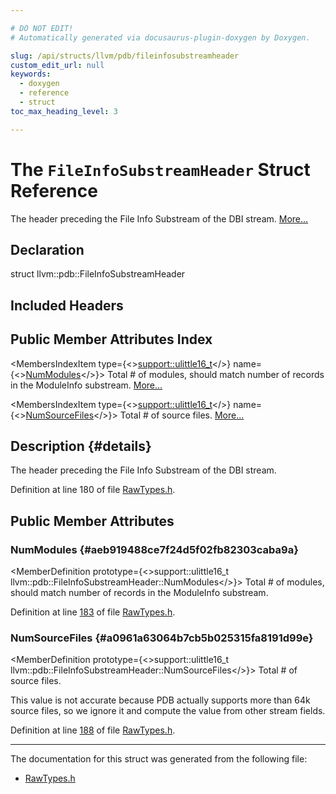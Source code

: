 ```yaml
---

# DO NOT EDIT!
# Automatically generated via docusaurus-plugin-doxygen by Doxygen.

slug: /api/structs/llvm/pdb/fileinfosubstreamheader
custom_edit_url: null
keywords:
  - doxygen
  - reference
  - struct
toc_max_heading_level: 3

---
```





# The `FileInfoSubstreamHeader` Struct Reference

<DoxygenPage pluginConfig={pluginConfig}>

The header preceding the File Info Substream of the DBI stream. <a href="#details">More...</a>

## Declaration

<CodeBlock>struct llvm::pdb::FileInfoSubstreamHeader</CodeBlock>

## Included Headers

<IncludesList>
<IncludesListItem
  filePath="llvm/DebugInfo/PDB/Native/RawTypes.h"
  permalink="/docs/api/files/include/include/llvm/include/llvm/debuginfo/include/llvm/debuginfo/pdb/include/llvm/debuginfo/pdb/native/rawtypes-h"
  isLocal="true" />
</IncludesList>

## Public Member Attributes Index

<MembersIndex>

<MembersIndexItem
  type={<><a href="/docs/api/namespaces/llvm/support/#a4e29b3df92632c930b82161555c3b8d6">support::ulittle16&#95;t</a></>}
  name={<><a href="#aeb919488ce7f24d5f02fb82303caba9a">NumModules</a></>}>
Total # of modules, should match number of records in the ModuleInfo substream. <a href="#aeb919488ce7f24d5f02fb82303caba9a">More...</a>
</MembersIndexItem>

<MembersIndexItem
  type={<><a href="/docs/api/namespaces/llvm/support/#a4e29b3df92632c930b82161555c3b8d6">support::ulittle16&#95;t</a></>}
  name={<><a href="#a0961a63064b7cb5b025315fa8191d99e">NumSourceFiles</a></>}>
Total # of source files. <a href="#a0961a63064b7cb5b025315fa8191d99e">More...</a>
</MembersIndexItem>

</MembersIndex>

## Description {#details}

The header preceding the File Info Substream of the DBI stream.

Definition at line 180 of file <a href="/docs/api/files/include/include/llvm/include/llvm/debuginfo/include/llvm/debuginfo/pdb/include/llvm/debuginfo/pdb/native/rawtypes-h">RawTypes.h</a>.

<SectionDefinition>

## Public Member Attributes

### NumModules {#aeb919488ce7f24d5f02fb82303caba9a}

<MemberDefinition
  prototype={<>support::ulittle16&#95;t llvm::pdb::FileInfoSubstreamHeader::NumModules</>}>
Total # of modules, should match number of records in the ModuleInfo substream.

Definition at line <a href="/docs/api/files/include/include/llvm/include/llvm/debuginfo/include/llvm/debuginfo/pdb/include/llvm/debuginfo/pdb/native/rawtypes-h/#l00183">183</a> of file <a href="/docs/api/files/include/include/llvm/include/llvm/debuginfo/include/llvm/debuginfo/pdb/include/llvm/debuginfo/pdb/native/rawtypes-h">RawTypes.h</a>.
</MemberDefinition>

### NumSourceFiles {#a0961a63064b7cb5b025315fa8191d99e}

<MemberDefinition
  prototype={<>support::ulittle16&#95;t llvm::pdb::FileInfoSubstreamHeader::NumSourceFiles</>}>
Total # of source files.

This value is not accurate because PDB actually supports more than 64k source files, so we ignore it and compute the value from other stream fields.

Definition at line <a href="/docs/api/files/include/include/llvm/include/llvm/debuginfo/include/llvm/debuginfo/pdb/include/llvm/debuginfo/pdb/native/rawtypes-h/#l00188">188</a> of file <a href="/docs/api/files/include/include/llvm/include/llvm/debuginfo/include/llvm/debuginfo/pdb/include/llvm/debuginfo/pdb/native/rawtypes-h">RawTypes.h</a>.
</MemberDefinition>

</SectionDefinition>

<hr/>

The documentation for this struct was generated from the following file:

<ul>
<li><a href="/docs/api/files/include/include/llvm/include/llvm/debuginfo/include/llvm/debuginfo/pdb/include/llvm/debuginfo/pdb/native/rawtypes-h">RawTypes.h</a></li>
</ul>

</DoxygenPage>

